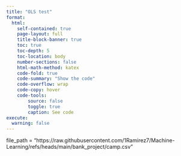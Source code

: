 ```yaml
---
title: "OLS test"
format:
  html:
    self-contained: true
    page-layout: full
    title-block-banner: true
    toc: true
    toc-depth: 5
    toc-location: body
    number-sections: false
    html-math-method: katex
    code-fold: true
    code-summary: "Show the code"
    code-overflow: wrap
    code-copy: hover
    code-tools:
        source: false
        toggle: true
        caption: See code
execute: 
  warning: false 
---
```



file_path = "https://raw.githubusercontent.com/1Ramirez7/Machine-Learning/refs/heads/main/bank_project/camp.csv"



```python




```
